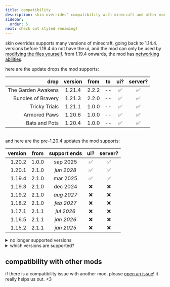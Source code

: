 ```yaml
---
title: compatibility
description: skin overrides' compatibility with minecraft and other mods!
sidebar:
  order: 5
next: check out styled renaming!
---
```



skin overrides supports many versions of minecraft, going back to 1.14.4. versions before 1.19.4 do not have the ui, and the mod can only be used by [modifying the files yourself](/skin-overrides/advanced/). from 1.19.4 onwards, the mod has [networking abilities](/skin-overrides/usage/#server-support).

here are the update drops the mod supports:

|               drop | version | from  | to  | ui? | server? |
| -----------------: | :-----: | :---: | :-: | :-: | :-----: |
| The Garden Awakens | 1.21.4  | 2.2.2 | --  | ✅  |   ✅    |
| Bundles of Bravery | 1.21.3  | 2.2.0 | --  | ✅  |   ✅    |
|      Tricky Trials | 1.21.1  | 1.0.0 | --  | ✅  |   ✅    |
|       Armored Paws | 1.20.6  | 1.0.0 | --  | ✅  |   ✅    |
|      Bats and Pots | 1.20.4  | 1.0.0 | --  | ✅  |   ✅    |

\
and here are the pre-1.20.4 updates the mod supports:

| version | from  | support ends | ui? | server? |
| ------: | :---: | :----------: | :-: | :-----: |
|  1.20.2 | 1.0.0 |   sep 2025   | ✅  |   ✅    |
|  1.20.1 | 2.1.0 |  _jun 2028_  | ✅  |   ✅    |
|  1.19.4 | 2.1.0 |   mar 2025   | ✅  |   ✅    |
|  1.19.3 | 2.1.0 |   dec 2024   | ❌  |   ❌    |
|  1.19.2 | 2.1.0 |  _aug 2027_  | ❌  |   ❌    |
|  1.18.2 | 2.1.0 |  _feb 2027_  | ❌  |   ❌    |
|  1.17.1 | 2.1.1 |  _jul 2026_  | ❌  |   ❌    |
|  1.16.5 | 2.1.1 |  _jan 2026_  | ❌  |   ❌    |
|  1.15.2 | 2.1.1 |  _jan 2025_  | ❌  |   ❌    |

<details>
  <summary>no longer supported versions</summary>

| version | from  |  to   | ui? | server? | updates ended |
| ------: | :---: | :---: | :-: | :-----: | :-----------: |
|    1.19 | 2.1.0 | 2.1.1 | ❌  |   ❌    |   jun 2024    |
|  1.18.1 | 2.1.0 | 2.1.1 | ❌  |   ❌    |   dec 2023    |
|  1.14.4 | 2.1.1 | 2.1.1 | ❌  |   ❌    |  _jul 2024_   |

</details>

<details>
  <summary>which versions are supported?</summary>

**update drops:** the latest version of the 10 latest drops will be supported.

**pre-1.20.4:** all releases, except for those with hotfixes (a patch release with the same protocol number), will have versions supporting it for at least 2 years after its release. the most used version of a particular update (by modrinth mods supporting it) will be supported for 5 years. versions before 1.14 cannot be supported.

</details>

## compatibility with other mods

<CardGrid>
  <LinkCard
    title="ears"
    description="compatible since 1.0.0!"
    href="https://modrinth.com/mod/mfzaZK3Z"
  />
  <LinkCard
    title="3D skin layers"
    description="compatible since 2.1.1!"
    href="https://modrinth.com/mod/zV5r3pPn"
  />
  <LinkCard
    title="entity culling"
    description="compatible since 2.2.3!"
    href="https://modrinth.com/mod/NNAgCjsB"
  />
</CardGrid>

if there is a compatibility issue with another mod, please [open an issue](https://github.com/rosebudmods/skin-overrides/issues)! it really helps us out. &lt;3
